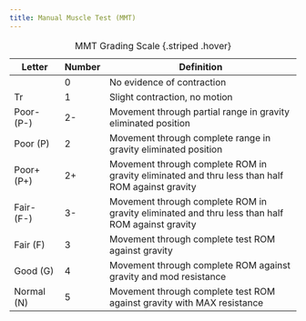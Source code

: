 ```yaml
---
title: Manual Muscle Test (MMT)
---
```



| Letter | Number | Definition |
|--|-|--------|
||0 | No evidence of contraction|
|Tr|1|Slight contraction, no motion|
| Poor- (P-) |2-|Movement through partial range in gravity eliminated position|
|Poor (P) |2|Movement through complete range in gravity eliminated position|
| Poor+ (P+) | 2+ | Movement through complete ROM in gravity eliminated and thru less than half ROM against gravity |
| Fair- (F-) | 3- | Movement through complete ROM in gravity eliminated and thru less than half ROM against gravity |
| Fair (F) | 3 | Movement through complete test ROM against gravity |
| Good (G) | 4 | Movement through complete ROM against gravity and mod resistance |
| Normal (N) | 5 | Movement through complete test ROM against gravity with MAX resistance|
: MMT Grading Scale {.striped .hover}